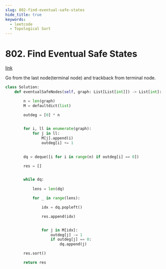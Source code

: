 ```yaml
---
slug: 802-find-eventual-safe-states
hide_title: true
keywords:
  - leetcode
  - Topological Sort
---
```


# 802. Find Eventual Safe States

[link](https://leetcode.com/problems/find-eventual-safe-states/description/)


Go from the last node(terminal node) and trackback from terminal node.


```python
class Solution:
    def eventualSafeNodes(self, graph: List[List[int]]) -> List[int]:

        n = len(graph)
        M = defaultdict(list)

        outdeg = [0] * n
    

        for i, ll in enumerate(graph):
            for j in ll:
                M[j].append(i)
                outdeg[i] += 1

        
        dq = deque([i for i in range(n) if outdeg[i] == 0])

        res = []


        while dq:
            
            lens = len(dq)

            for _ in range(lens):

                idx = dq.popleft()

                res.append(idx)


                for j in M[idx]:
                    outdeg[j] -= 1
                    if outdeg[j] == 0:
                        dq.append(j)

        res.sort()

        return res
```
